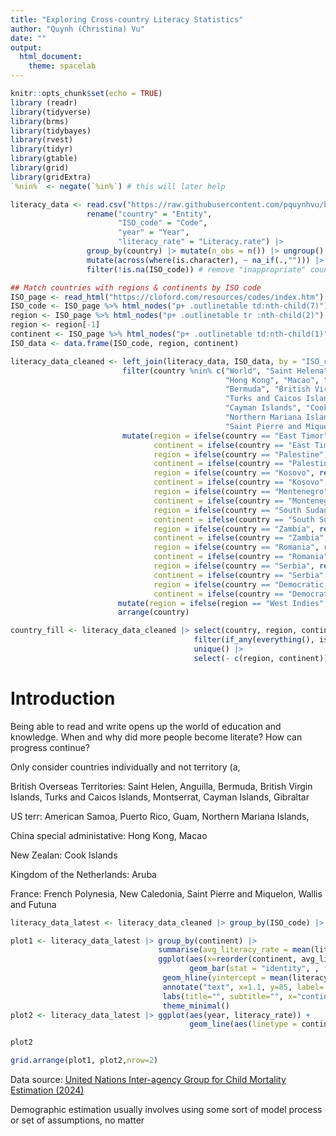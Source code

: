 ```yaml
---
title: "Exploring Cross-country Literacy Statistics"
author: "Quynh (Christina) Vu"
date: ""
output: 
  html_document:
    theme: spacelab
---
```


```r
knitr::opts_chunk$set(echo = TRUE)
library (readr)
library(tidyverse)
library(brms)
library(tidybayes)
library(rvest)
library(tidyr)
library(gtable)
library(grid)
library(gridExtra)
`%nin%` <- negate(`%in%`) # this will later help  
```

```r
literacy_data <- read.csv("https://raw.githubusercontent.com/pquynhvu/bayes/refs/heads/main/global-literacy-rate/cross-country-literacy-rates.csv") |> 
                 rename("country" = "Entity", 
                        "ISO_code" = "Code", 
                        "year" = "Year", 
                        "literacy_rate" = "Literacy.rate") |>
                 group_by(country) |> mutate(n_obs = n()) |> ungroup() |>
                 mutate(across(where(is.character), ~ na_if(.,""))) |> # replace empty ISO_code w/ NA
                 filter(!is.na(ISO_code)) # remove "inappropriate" countries
```

```r
## Match countries with regions & continents by ISO code
ISO_page <- read_html("https://cloford.com/resources/codes/index.htm")
ISO_code <- ISO_page %>% html_nodes("p+ .outlinetable td:nth-child(7)") %>% html_text() 
region <- ISO_page %>% html_nodes("p+ .outlinetable tr :nth-child(2)") %>% html_text()
region <- region[-1]
continent <- ISO_page %>% html_nodes("p+ .outlinetable td:nth-child(1)") %>% html_text() 
ISO_data <- data.frame(ISO_code, region, continent)
```


```r
literacy_data_cleaned <- left_join(literacy_data, ISO_data, by = "ISO_code") |>
                         filter(country %nin% c("World", "Saint Helena", "French Polynesia", "Gibraltar",
                                                "Hong Kong", "Macao", "Anguilla", "American Samoa",
                                                "Bermuda", "British Virgin Islands", "Montserrat",
                                                "Turks and Caicos Islands", "Puerto Rico", "Guam",
                                                "Cayman Islands", "Cook Islands", "Aruba",
                                                "Northern Mariana Islands", "New Caledonia",
                                                "Saint Pierre and Miquelon", "Wallis and Futuna")) |> 
                         mutate(region = ifelse(country == "East Timor", replace_na(region, "South East Asia"), region),
                                continent = ifelse(country == "East Timor", replace_na(continent, "Asia"), continent),
                                region = ifelse(country == "Palestine", replace_na(region, "South West Asia"), region),
                                continent = ifelse(country == "Palestine", replace_na(continent, "Asia"), continent),
                                region = ifelse(country == "Kosovo", replace_na(region, "South East Europe"), region),
                                continent = ifelse(country == "Kosovo", replace_na(continent, "Europe"), continent),
                                region = ifelse(country == "Montenegro", replace_na(region, "South East Europe"), region),
                                continent = ifelse(country == "Montenegro", replace_na(continent, "Europe"), continent),
                                region = ifelse(country == "South Sudan", replace_na(region, "Eastern Africa"), region),
                                continent = ifelse(country == "South Sudan", replace_na(continent, "Africa"), continent),
                                region = ifelse(country == "Zambia", replace_na(region, "Southern Africa"), region),
                                continent = ifelse(country == "Zambia", replace_na(continent, "Africa"), continent),
                                region = ifelse(country == "Romania", replace_na(region, "South East Europe"), region),
                                continent = ifelse(country == "Romania", replace_na(continent, "Europe"), continent),
                                region = ifelse(country == "Serbia", replace_na(region, "South East Europe"), region),
                                continent = ifelse(country == "Serbia", replace_na(continent, "Europe"), continent),
                                region = ifelse(country == "Democratic Republic of Congo", replace_na(region, "Central Africa"), region),
                                continent = ifelse(country == "Democratic Republic of Congo", replace_na(continent, "Africa"), continent)) |>
                        mutate(region = ifelse(region == "West Indies", "Caribbean", as.character(region))) |>
                        arrange(country)
```

```r
country_fill <- literacy_data_cleaned |> select(country, region, continent) |> 
                                         filter(if_any(everything(), is.na)) |> 
                                         unique() |>
                                         select(- c(region, continent)) 
```

# Introduction

Being able to read and write opens up the world of education and knowledge. When and why did more people become literate? How can progress continue?

Only consider countries individually and not territory (a, 

British Overseas Territories: Saint Helen, Anguilla, Bermuda, British Virgin Islands, Turks and Caicos Islands, Montserrat, Cayman Islands, Gibraltar


US terr:  American Samoa, Puerto Rico, 	Guam, Northern Mariana Islands, 

China special administative: Hong Kong, Macao

New Zealan: Cook Islands

Kingdom of the Netherlands: 	 Aruba

France: French Polynesia, New Caledonia, Saint Pierre and Miquelon, Wallis and Futuna

```r
literacy_data_latest <- literacy_data_cleaned |> group_by(ISO_code) |> slice(which.max(year)) |> ungroup() 
```


```r
plot1 <- literacy_data_latest |> group_by(continent) |>
                                 summarise(avg_literacy_rate = mean(literacy_rate)) |>
                                 ggplot(aes(x=reorder(continent, avg_literacy_rate), y=avg_literacy_rate)) +
                                        geom_bar(stat = "identity", , fill="brown1", width=0.5) +
                                  geom_hline(yintercept = mean(literacy_data$literacy_rate)) +
                                  annotate("text", x=1.1, y=85, label= "Global average literacy rate") + 
                                  labs(title="", subtitle="", x="continents", y="Average literacy rates") +
                                  theme_minimal()
plot2 <- literacy_data_latest |> ggplot(aes(year, literacy_rate)) + 
                                        geom_line(aes(linetype = continent))

plot2

grid.arrange(plot1, plot2,nrow=2)
```

Data source: [United Nations Inter-agency Group for Child Mortality Estimation (2024)](https://ourworldindata.org/literacy) 

Demographic estimation usually involves using some sort of model process or set of assumptions, no matter